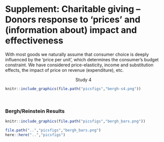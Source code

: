 # Supplement: Charitable giving -- Donors response to 'prices' and (information about) impact and effectiveness   {#price-impact}

With most goods we naturally assume that consumer choice is deeply influenced by the 'price per unit', which determines the consumer's budget constraint. We have considered price-elasticity, income and substitution effects, the impact of price on revenue (expenditure), etc.

<center> Study 4 </center>

```r

knitr::include_graphics(file.path("picsfigs","bergh-s4.png"))


```


\

###  Bergh/Reinstein Results {#bergh-results}

```r

knitr::include_graphics(file.path("picsfigs","bergh_bars.png"))

file.path("..","picsfigs","bergh_bars.png")
here::here("..","picsfigs")
```
